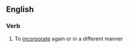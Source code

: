 ==English==

===Verb===
{{en-verb|reincorporat|ing}}

# To [[incorporate]] again or in a different manner